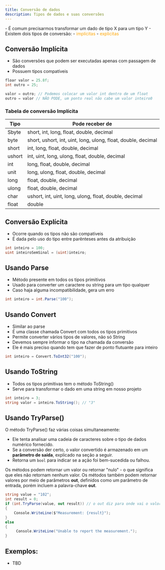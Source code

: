```yaml
---
title: Conversão de dados
description: Tipos de dados e suas conversões
---
```



<Aside type="note" title="Informação!" icon="seti:c-sharp">
    - É comum precisarmos transformar um dado de tipo X para um tipo Y
    - Existem dois tipos de conversão: 
        - <span style="color: orange">implícitas</span>
        - <span style="color: orange">explicitas</span>

</Aside>

## Conversão Implícita

- São conversões que podem ser executadas apenas com passagem de dados
- Possuem tipos compatíveis

```csharp
floar valor = 25.8f;
int outro = 25;

valor = outro; // Podemos colocar um valor int dentro de um float
outro = valor // NÃO PODE, um ponto real não cabe um valor inteiro0
```

### Tabela de conversão Implícita


| Tipo   | Pode receber de                                                                      |
| ------ | ------------------------------------------------------------------------------------ |
| Sbyte  | short, int, long, float, double, decimal                                             |
| byte   | short, ushort, int, uint, long, ulong, float, double, decimal                        |
| short  | int, long, float, double, decimal                                                    |
| ushort | int, uint, long, ulong, float, double, decimal                                       |
| int    | long, float, double, decimal                                                         |
| unit   | long, ulong, float, double, decimal                                                  |
| long   | float, double, decimal                                                               |
| ulong  | float, double, decimal                                                               |
| char   | ushort, int, uint, long, ulong, float, double, decimal                               |
| float  | double                                                                               |

## Conversão Explícita

- Ocorre quando os tipos não são compatíveis
- É dada pelo uso do tipo entre parênteses antes da atribuição

```csharp
int inteiro = 100;
uint inteiroSemSinal = (uint)inteiro;
```

## Usando Parse

- Método presente em todos os tipos primitivos
- Usado para converter um caractere ou string para um tipo qualquer
- Caso haja alguma incompatibilidade, gera um erro

```csharp
int inteiro = int.Parse("100");
```

## Usando Convert

- Similar ao parse
- É uma classe chamada Convert com todos os tipos primitivos
- Permite converter vários tipos de valores, não só String
- Devemos sempre informar o tipo na chamada da conversão
- Ele é mais preciso quando tem que fazer de ponto flutuante para inteiro

```csharp
int inteiro = Convert.ToInt32("100");
```

## Usando ToString

- Todos os tipos primitivas tem o método ToString()
- Serve para transformar o dado em uma string em nosso projeto

```csharp
int inteiro = 3;
string valor = inteiro.ToString(); // "3"
```

## Usando TryParse()

O método TryParse() faz várias coisas simultaneamente:

- Ele tenta analisar uma cadeia de caracteres sobre o tipo de dados numérico fornecido.
- Se a conversão der certo, o valor convertido é armazenado em um **parâmetro de saída**, explicado na seção a seguir.
- Retorna um `bool` para indicar se a ação foi bem-sucedida ou falhou.

Os métodos podem retornar um valor ou retornar "nulo" - o que significa que eles não retornam nenhum valor. Os métodos também podem retornar valores por meio de parâmetros __out__, definidos como um parâmetro de entrada, porém incluem a palavra-chave __out__.

```csharp
string value = "102"; 
int result = 0; 
if (int.TryParse(value, out result)) // o out diz para onde vai o valor
{ 
	Console.WriteLine($"Measurement: {result}");
} 
else 
{ 
     Console.WriteLine("Unable to report the measurement."); 
}

```

## Exemplos:

- TBD
